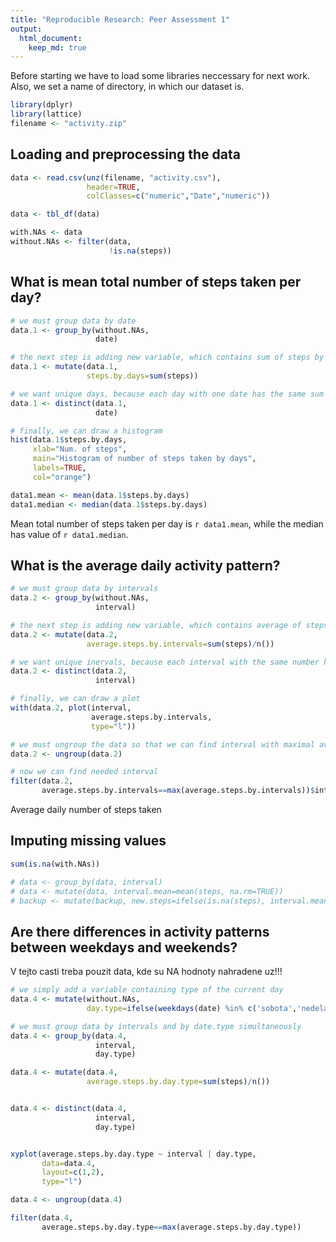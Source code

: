 ```yaml
---
title: "Reproducible Research: Peer Assessment 1"
output: 
  html_document:
    keep_md: true
---
```


Before starting we have to load some libraries neccessary for next work. Also, we set a name of directory, in which our dataset is.
```r
library(dplyr)
library(lattice)
filename <- "activity.zip"
```


## Loading and preprocessing the data
```r

data <- read.csv(unz(filename, "activity.csv"),
                 header=TRUE,
                 colClasses=c("numeric","Date","numeric"))

data <- tbl_df(data)

with.NAs <- data
without.NAs <- filter(data,
                      !is.na(steps))
```


## What is mean total number of steps taken per day?
```r

# we must group data by date
data.1 <- group_by(without.NAs,
                   date)

# the next step is adding new variable, which contains sum of steps by days
data.1 <- mutate(data.1,
                 steps.by.days=sum(steps))

# we want unique days, because each day with one date has the same sum of steps  
data.1 <- distinct(data.1,
                   date)

# finally, we can draw a histogram
hist(data.1$steps.by.days,
     xlab="Num. of steps",
     main="Histogram of number of steps taken by days",
     labels=TRUE,
     col="orange")

data1.mean <- mean(data.1$steps.by.days)
data1.median <- median(data.1$steps.by.days)
```
Mean total number of steps taken per day is `r data1.mean`, while the median has value of `r data1.median`.


## What is the average daily activity pattern?
```r

# we must group data by intervals
data.2 <- group_by(without.NAs,
                   interval)

# the next step is adding new variable, which contains average of steps by intervals
data.2 <- mutate(data.2,
                 average.steps.by.intervals=sum(steps)/n())

# we want unique inervals, because each interval with the same number has the same average of steps  
data.2 <- distinct(data.2,
                   interval)

# finally, we can draw a plot
with(data.2, plot(interval,
                  average.steps.by.intervals,
                  type="l"))

# we must ungroup the data so that we can find interval with maximal average steps taken
data.2 <- ungroup(data.2)

# now we can find needed interval
filter(data.2,
       average.steps.by.intervals==max(average.steps.by.intervals))$interval
```
Average daily number of steps taken 


## Imputing missing values
```r

sum(is.na(with.NAs))

# data <- group_by(data, interval)
# data <- mutate(data, interval.mean=mean(steps, na.rm=TRUE))
# backup <- mutate(backup, new.steps=ifelse(is.na(steps), interval.mean, steps))
```

## Are there differences in activity patterns between weekdays and weekends?
V tejto casti treba pouzit data, kde su NA hodnoty nahradene uz!!!
```r

# we simply add a variable containing type of the current day
data.4 <- mutate(without.NAs,
                 day.type=ifelse(weekdays(date) %in% c('sobota','nedela'),'weekend','weekday'))

# we must group data by intervals and by date.type simultaneously
data.4 <- group_by(data.4,
                   interval,
                   day.type)

data.4 <- mutate(data.4,
                 average.steps.by.day.type=sum(steps)/n())


data.4 <- distinct(data.4,
                   interval,
                   day.type)


xyplot(average.steps.by.day.type ~ interval | day.type,
       data=data.4,
       layout=c(1,2),
       type="l")

data.4 <- ungroup(data.4)

filter(data.4,
       average.steps.by.day.type==max(average.steps.by.day.type))
```